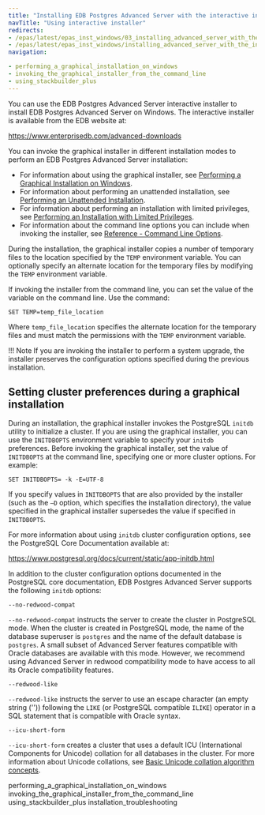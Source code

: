 ```yaml
---
title: "Installing EDB Postgres Advanced Server with the interactive installer"
navTitle: "Using interactive installer"
redirects:
- /epas/latest/epas_inst_windows/03_installing_advanced_server_with_the_interactive_installer/
- /epas/latest/epas_inst_windows/installing_advanced_server_with_the_interactive_installer/
navigation:

- performing_a_graphical_installation_on_windows
- invoking_the_graphical_installer_from_the_command_line
- using_stackbuilder_plus
---
```


<div id="installing_advanced_server_with_the_interactive_installer" class="registered_link"></div>

You can use the EDB Postgres Advanced Server interactive installer to install EDB Postgres Advanced Server on Windows. The interactive installer is available from the EDB website at:

<https://www.enterprisedb.com/advanced-downloads>

You can invoke the graphical installer in different installation modes to perform an EDB Postgres Advanced Server installation:

-   For information about using the graphical installer, see [Performing a Graphical Installation on Windows](performing_a_graphical_installation_on_windows/#performing_a_graphical_installation_on_windows).
-   For information about performing an unattended installation, see [Performing an Unattended Installation](invoking_the_graphical_installer_from_the_command_line/performing_an_unattended_installation/#performing_an_unattended_installation).
-   For information about performing an installation with limited privileges, see [Performing an Installation with Limited Privileges](invoking_the_graphical_installer_from_the_command_line/performing_an_installation_with_limited_privileges/#performing_an_installation_with_limited_privileges).
-   For information about the command line options you can include when invoking the installer, see [Reference - Command Line Options](invoking_the_graphical_installer_from_the_command_line/reference_command_line_options/#reference_command_line_options).

During the installation, the graphical installer copies a number of temporary files to the location specified by the `TEMP` environment variable. You can optionally specify an alternate location for the temporary files by modifying the `TEMP` environment variable.

If invoking the installer from the command line, you can set the value of the variable on the command line. Use the command:

```text
SET TEMP=temp_file_location
```

Where `temp_file_location` specifies the alternate location for the temporary files and must match the permissions with the `TEMP` environment variable.

!!! Note
    If you are invoking the installer to perform a system upgrade, the installer preserves the configuration options specified during the previous installation.

## Setting cluster preferences during a graphical installation

During an installation, the graphical installer invokes the PostgreSQL `initdb` utility to initialize a cluster. If you are using the graphical installer, you can use the `INITDBOPTS` environment variable to specify your `initdb` preferences. Before invoking the graphical installer, set the value of `INITDBOPTS` at the command line, specifying one or more cluster options. For example:

```text
SET INITDBOPTS= -k -E=UTF-8
```

If you specify values in `INITDBOPTS` that are also provided by the installer (such as the `–D` option, which specifies the installation directory), the value specified in the graphical installer supersedes the value if specified in `INITDBOPTS`.

For more information about using `initdb` cluster configuration options, see the PostgreSQL Core Documentation available at:

<https://www.postgresql.org/docs/current/static/app-initdb.html>

In addition to the cluster configuration options documented in the PostgreSQL core documentation, EDB Postgres Advanced Server supports the following `initdb` options:

`--no-redwood-compat`

`--no-redwood-compat` instructs the server to create the cluster in PostgreSQL mode. When the cluster is created in PostgreSQL mode, the name of the database superuser is `postgres` and the name of the default database is `postgres`. A small subset of Advanced Server features compatible with Oracle databases are available with this mode. However, we recommend using Advanced Server in redwood compatibility mode to have access to all its Oracle compatibility features.

`--redwood-like`

`--redwood-like` instructs the server to use an escape character (an empty string ('')) following the `LIKE` (or PostgreSQL compatible `ILIKE`) operator in a SQL statement that is compatible with Oracle syntax.

`--icu-short-form`

`--icu-short-form` creates a cluster that uses a default ICU (International Components for Unicode) collation for all databases in the cluster. For more information about Unicode collations, see [Basic Unicode collation algorithm concepts](/epas/14/epas_guide/03_database_administration/06_unicode_collation_algorithm).

<div class="toctree" maxdepth="3">

performing_a_graphical_installation_on_windows invoking_the_graphical_installer_from_the_command_line using_stackbuilder_plus installation_troubleshooting

</div>
